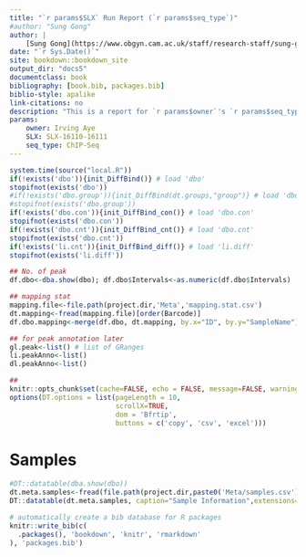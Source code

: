 ```yaml
--- 
title: "`r params$SLX` Run Report (`r params$seq_type`)"
#author: "Sung Gong"
author: | 
    [Sung Gong](https://www.obgyn.cam.ac.uk/staff/research-staff/sung-gong/){target="_blank"}
date: "`r Sys.Date()`"
site: bookdown::bookdown_site
output_dir: "docs5"
documentclass: book
bibliography: [book.bib, packages.bib]
biblio-style: apalike
link-citations: no 
description: "This is a report for `r params$owner`'s `r params$seq_type' results"
params:
    owner: Irving Aye
    SLX: SLX-16110-16111
    seq_type: ChIP-Seq
---
```


```r
system.time(source("local.R"))
if(!exists('dbo')){init_DiffBind()} # load 'dbo'
stopifnot(exists('dbo'))
#if(!exists('dbo.group')){init_DiffBind(dt.groups,"group")} # load 'dbo.group'
#stopifnot(exists('dbo.group'))
if(!exists('dbo.con')){init_DiffBind_con()} # load 'dbo.con'
stopifnot(exists('dbo.con'))
if(!exists('dbo.cnt')){init_DiffBind_cnt()} # load 'dbo.cnt'
stopifnot(exists('dbo.cnt'))
if(!exists('li.cnt')){init_DiffBind_diff()} # load 'li.diff'
stopifnot(exists('li.diff'))

## No. of peak
df.dbo<-dba.show(dbo); df.dbo$Intervals<-as.numeric(df.dbo$Intervals)

## mapping stat
mapping.file<-file.path(project.dir,'Meta','mapping.stat.csv')
dt.mapping<-fread(mapping.file)[order(Barcode)]
df.dbo.mapping<-merge(df.dbo, dt.mapping, by.x="ID", by.y="SampleName")

## for peak annotation later
gl.peak<-list() # list of GRanges
li.peakAnno<-list()
dl.peakAnno<-list()

##
knitr::opts_chunk$set(cache=FALSE, echo = FALSE, message=FALSE, warning=FALSE, fig.align="center") # set global options
options(DT.options = list(pageLength = 10, 
                          scrollX=TRUE,
                          dom = 'Bfrtip',
                          buttons = c('copy', 'csv', 'excel')))
```

# Samples

```r
#DT::datatable(dba.show(dbo))
dt.meta.samples<-fread(file.path(project.dir,paste0('Meta/samples.csv')),header=F,col.names=c("Barcode","SampleName","Treatment","Sex","Condition","Factor"))
DT::datatable(dt.meta.samples, caption="Sample Information",extensions='Buttons')
```

```r
# automatically create a bib database for R packages
knitr::write_bib(c(
  .packages(), 'bookdown', 'knitr', 'rmarkdown'
), 'packages.bib')
```

